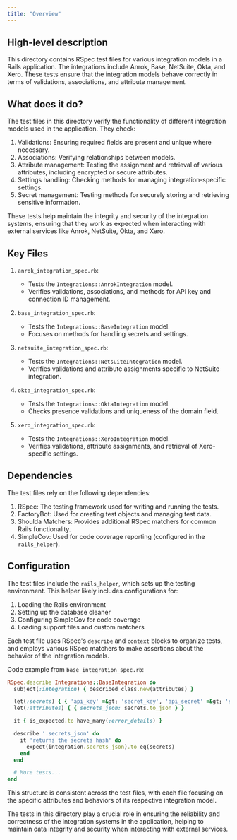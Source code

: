```yaml
---
title: "Overview"
---
```


## High-level description
This directory contains RSpec test files for various integration models in a Rails application. The integrations include Anrok, Base, NetSuite, Okta, and Xero. These tests ensure that the integration models behave correctly in terms of validations, associations, and attribute management.

## What does it do?
The test files in this directory verify the functionality of different integration models used in the application. They check:

1. Validations: Ensuring required fields are present and unique where necessary.
2. Associations: Verifying relationships between models.
3. Attribute management: Testing the assignment and retrieval of various attributes, including encrypted or secure attributes.
4. Settings handling: Checking methods for managing integration-specific settings.
5. Secret management: Testing methods for securely storing and retrieving sensitive information.

These tests help maintain the integrity and security of the integration systems, ensuring that they work as expected when interacting with external services like Anrok, NetSuite, Okta, and Xero.

## Key Files

1. `anrok_integration_spec.rb`:
   - Tests the `Integrations::AnrokIntegration` model.
   - Verifies validations, associations, and methods for API key and connection ID management.

2. `base_integration_spec.rb`:
   - Tests the `Integrations::BaseIntegration` model.
   - Focuses on methods for handling secrets and settings.

3. `netsuite_integration_spec.rb`:
   - Tests the `Integrations::NetsuiteIntegration` model.
   - Verifies validations and attribute assignments specific to NetSuite integration.

4. `okta_integration_spec.rb`:
   - Tests the `Integrations::OktaIntegration` model.
   - Checks presence validations and uniqueness of the domain field.

5. `xero_integration_spec.rb`:
   - Tests the `Integrations::XeroIntegration` model.
   - Verifies validations, attribute assignments, and retrieval of Xero-specific settings.

## Dependencies
The test files rely on the following dependencies:

1. RSpec: The testing framework used for writing and running the tests.
2. FactoryBot: Used for creating test objects and managing test data.
3. Shoulda Matchers: Provides additional RSpec matchers for common Rails functionality.
4. SimpleCov: Used for code coverage reporting (configured in the `rails_helper`).

## Configuration
The test files include the `rails_helper`, which sets up the testing environment. This helper likely includes configurations for:

1. Loading the Rails environment
2. Setting up the database cleaner
3. Configuring SimpleCov for code coverage
4. Loading support files and custom matchers

Each test file uses RSpec's `describe` and `context` blocks to organize tests, and employs various RSpec matchers to make assertions about the behavior of the integration models.

Code example from `base_integration_spec.rb`:

```ruby
RSpec.describe Integrations::BaseIntegration do
  subject(:integration) { described_class.new(attributes) }

  let(:secrets) { { 'api_key' =&gt; 'secret_key', 'api_secret' =&gt; 'secret_value' } }
  let(:attributes) { { secrets_json: secrets.to_json } }

  it { is_expected.to have_many(:error_details) }

  describe '.secrets_json' do
    it 'returns the secrets hash' do
      expect(integration.secrets_json).to eq(secrets)
    end
  end

  # More tests...
end
```

This structure is consistent across the test files, with each file focusing on the specific attributes and behaviors of its respective integration model.

The tests in this directory play a crucial role in ensuring the reliability and correctness of the integration systems in the application, helping to maintain data integrity and security when interacting with external services.